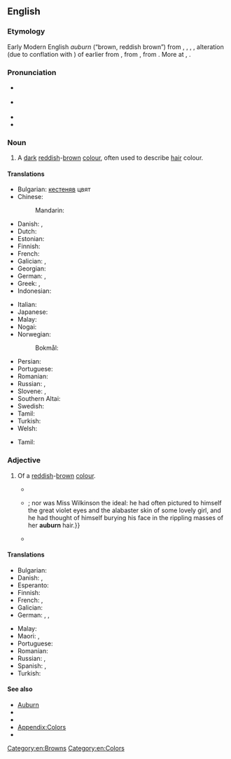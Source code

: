 {{also|Auburn}}
==English==

===Etymology===
Early Modern English ''auburn'' (“brown, reddish brown”) from {{inh|en|enm|aubourne}}, {{m|enm|abron}}, {{m|enm|abroune}}, {{m|enm|abrune||light brown, yellowish brown, blond}}, alteration (due to conflation with {{cog|enm|brun||brown}}) of earlier {{m|enm|auborne||yellowish-white, flaxen}} from {{der|en|fro|auborne}}, {{m|fro|alborne||blond, flaxen, off-white}} from {{der|en|ML.|alburnus||whitish}}, from {{der|en|la|albus||white}}. More at {{m|en|albino}}, {{m|en|brown}}.

===Pronunciation===
* {{a|US}} {{IPA|en|/ˈɔ.bɚn/}}
* {{q|[[cot-caught merger]]}} {{IPA|en|/ˈɑ.bɚn/}}
* {{rhymes|en|ɔːbə(ɹ)n|s=2}}
* {{audio|en|En-us-Auburn.ogg|Audio (US)}}

===Noun===
{{en-noun|~}}

# A [[dark]] [[reddish]]-[[brown]] [[colour]], often used to describe [[hair]] colour.
#: {{color panel|auburn|6B3232}}

====Translations====
{{trans-top|reddish-brown}}
* Bulgarian: [[кестеняв]] цвят
* Chinese:
*: Mandarin: {{t+|cmn|赤褐色|tr=chìhèsè|sc=Hani}}
* Danish: {{t|da|kastanjebrun}}, {{t|da|kastanjerød}}
* Dutch: {{t+|nl|kastanjebruin}}
* Estonian: {{t|et|punakaspruun}}
* Finnish: {{t+|fi|kastanjanruskea}}
* French: {{t+|fr|roux|m}}
* Galician: {{t|gl|roán}}, {{t+|gl|roxo|m}}
* Georgian: {{t|ka|ჟღალი|sc=Geor}}
* German: {{t|de|Rotbraun|n}}, {{t|de|Kastanienbraun|n}}
* Greek: {{t|el|καστανοκόκκινο|n|sc=Grek}}, {{t+|el|καστανέρυθρο|n|sc=Grek}} {{qualifier|formally}}
* Indonesian: {{t|id|merah pirang}}
{{trans-mid}}
* Italian: {{t|it|biondo rame|m}}
* Japanese: {{t|ja|赤褐色|tr=せきかっしょく, sekikasshoku}}
* Malay: {{t|ms|perang kemerah-merahan}}
* Nogai: {{t|nog|куьрен}}
* Norwegian:
*: Bokmål: {{t|nb|kastanjebrun}}
* Persian: {{t+|fa|بور|tr=bur}}
* Portuguese: {{t|pt|[[castanho]]-[[avermelhado]]}}
* Romanian: {{t|ro|roșcat-cafeniu}}
* Russian: {{t+|ru|кра́сно-кори́чневый}} {{qualifier|цвет}}, {{t+|ru|тёмно-ры́жий}} {{qualifier|цвет}}
* Slovene: {{t|sl|kostanjeva|f}}, {{t|sl|kostanjevo rjava|f}}
* Southern Altai: {{t|alt|кӱреҥ}}
* Swedish: {{t|sv|kastanjebrun}}
* Tamil: {{t+|ta|செம்பட்டை}}
* Turkish: {{t+|tr|kumral}}
* Welsh: {{t|cy|coch-frown}}
{{trans-bottom}}

{{checktrans-top}}
* Tamil: {{t+check|ta|செம்பட்டை}}
{{trans-mid}}
{{trans-bottom}}

===Adjective===
{{en-adj}}

# Of a [[reddish]]-[[brown]] [[colour]].
#: {{syn|en|cupreous}}
#* {{RQ:Hardy Tess|chapter=XXI|passage=All were watching somebody in the garden with deep interest, their three faces close together: a jovial and round one, a pale one with dark hair, and a fair one whose tresses were '''auburn'''. “Don’t push! You can see as well as I,” said Retty, the '''auburn'''-haired and youngest girl, without removing her eyes from the window.}}
#* {{RQ:Maugham Of Human Bondage|chapter=XXXIII|passage={{...|He had read many descriptions of love, and he felt in himself none of that uprush of emotion which novelists described; he was not carried off his feet in wave upon wave of passion}}; nor was Miss Wilkinson the ideal: he had often pictured to himself the great violet eyes and the alabaster skin of some lovely girl, and he had thought of himself burying his face in the rippling masses of her '''auburn''' hair.}}
#* {{quote-song|en|title={{w|I Ran (So Far Away)}}|artist={{w|A Flock of Seagulls}}|year=1982|passage=I never thought I'd meet a girl like you / Meet a girl like you / With '''auburn''' hair and tawny eyes}}

====Translations====
{{trans-top|reddish-brown}}
* Bulgarian: {{t|bg|кестеняв}}
* Danish: {{t|da|kastanjebrun}}, {{t|da|kastanjerød}}
* Esperanto: {{t|eo|ruĝbruna}}
* Finnish: {{t+|fi|kastanjanruskea}}
* French: {{t+|fr|roux}}, {{t+|fr|auburn}}
* Galician: {{t+|gl|rubio}}
* German: {{t+|de|kastanienbraun}}, {{t+|de|rotbraun}}, {{t+|de|rötlichbraun}}
{{trans-mid}}
* Malay: {{t|ms|perang kemerah-merahan}}
* Maori: {{t|mi|urukehu}} {{qualifier|of hair colour}}, {{t|mi|kōkōwai}}
* Portuguese: {{t|pt|[[castanho]] [[avermelhado]]|m}}
* Romanian: {{t|ro|roșcat-cafeniu}}
* Russian: {{t+|ru|кра́сно-кори́чневый}}, {{t+|ru|тёмно-ры́жий}}
* Spanish: {{t+|es|castaño}}, {{t+|es|bermejo}}
* Turkish: {{t+|tr|kumral}} 
{{trans-bottom}}

====See also====
* [[w:Auburn|Auburn]]
* {{l|en|redheaded}}
* {{l|en|titian}}
* [[Appendix:Colors]]
* {{pedialite|Auburn (color)}}

[[Category:en:Browns]]
[[Category:en:Colors]]